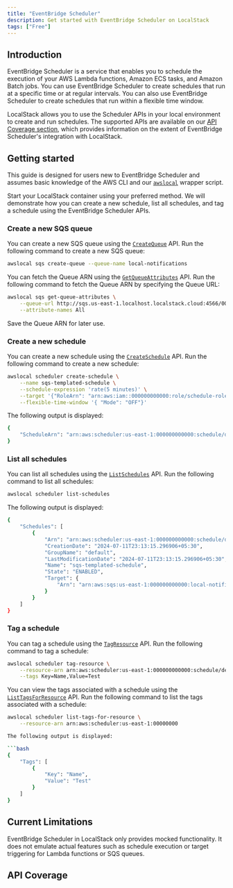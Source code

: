 ```yaml
---
title: "EventBridge Scheduler"
description: Get started with EventBridge Scheduler on LocalStack
tags: ["Free"]
---
```



## Introduction

EventBridge Scheduler is a service that enables you to schedule the execution of your AWS Lambda functions, Amazon ECS tasks, and Amazon Batch jobs.
You can use EventBridge Scheduler to create schedules that run at a specific time or at regular intervals.
You can also use EventBridge Scheduler to create schedules that run within a flexible time window.

LocalStack allows you to use the Scheduler APIs in your local environment to create and run schedules.
The supported APIs are available on our [API Coverage section](#api-coverage), which provides information on the extent of EventBridge Scheduler's integration with LocalStack.

## Getting started

This guide is designed for users new to EventBridge Scheduler and assumes basic knowledge of the AWS CLI and our [`awslocal`](https://github.com/localstack/awscli-local) wrapper script.

Start your LocalStack container using your preferred method.
We will demonstrate how you can create a new schedule, list all schedules, and tag a schedule using the EventBridge Scheduler APIs.

### Create a new SQS queue

You can create a new SQS queue using the [`CreateQueue`](https://docs.aws.amazon.com/AWSSimpleQueueService/latest/APIReference/API_CreateQueue.html) API.
Run the following command to create a new SQS queue:

```bash
awslocal sqs create-queue --queue-name local-notifications
```

You can fetch the Queue ARN using the [`GetQueueAttributes`](https://docs.aws.amazon.com/AWSSimpleQueueService/latest/APIReference/API_GetQueueAttributes.html) API.
Run the following command to fetch the Queue ARN by specifying the Queue URL:

```bash
awslocal sqs get-queue-attributes \
    --queue-url http://sqs.us-east-1.localhost.localstack.cloud:4566/000000000000/local-notifications \
    --attribute-names All
```

Save the Queue ARN for later use.

### Create a new schedule

You can create a new schedule using the [`CreateSchedule`](https://docs.aws.amazon.com/eventbridge/latest/APIReference/API_CreateSchedule.html) API.
Run the following command to create a new schedule:

```bash
awslocal scheduler create-schedule \
    --name sqs-templated-schedule \
    --schedule-expression 'rate(5 minutes)' \
    --target '{"RoleArn": "arn:aws:iam::000000000000:role/schedule-role", "Arn":"arn:aws:sqs:us-east-1:000000000000:local-notifications", "Input": "test" }' \
    --flexible-time-window '{ "Mode": "OFF"}'
```

The following output is displayed:

```bash
{
    "ScheduleArn": "arn:aws:scheduler:us-east-1:000000000000:schedule/default/sqs-templated-schedule"
}
```

### List all schedules

You can list all schedules using the [`ListSchedules`](https://docs.aws.amazon.com/eventbridge/latest/APIReference/API_ListSchedules.html) API.
Run the following command to list all schedules:

```bash
awslocal scheduler list-schedules
```

The following output is displayed:

```bash
{
    "Schedules": [
        {
            "Arn": "arn:aws:scheduler:us-east-1:000000000000:schedule/default/sqs-templated-schedule",
            "CreationDate": "2024-07-11T23:13:15.296906+05:30",
            "GroupName": "default",
            "LastModificationDate": "2024-07-11T23:13:15.296906+05:30",
            "Name": "sqs-templated-schedule",
            "State": "ENABLED",
            "Target": {
                "Arn": "arn:aws:sqs:us-east-1:000000000000:local-notifications"
            }
        }
    ]
}
```

### Tag a schedule

You can tag a schedule using the [`TagResource`](https://docs.aws.amazon.com/eventbridge/latest/APIReference/API_TagResource.html) API.
Run the following command to tag a schedule:

```bash
awslocal scheduler tag-resource \
    --resource-arn arn:aws:scheduler:us-east-1:000000000000:schedule/default/sqs-templated-schedule \
    --tags Key=Name,Value=Test
```

You can view the tags associated with a schedule using the [`ListTagsForResource`](https://docs.aws.amazon.com/eventbridge/latest/APIReference/API_ListTagsForResource.html) API.
Run the following command to list the tags associated with a schedule:

```bash
awslocal scheduler list-tags-for-resource \
    --resource-arn arn:aws:scheduler:us-east-1:00000000

The following output is displayed:

```bash
{
    "Tags": [
        {
            "Key": "Name",
            "Value": "Test"
        }
    ]
}
```

## Current Limitations

EventBridge Scheduler in LocalStack only provides mocked functionality.
It does not emulate actual features such as schedule execution or target triggering for Lambda functions or SQS queues.

## API Coverage

<FeatureCoverage service="scheduler" client:load />

